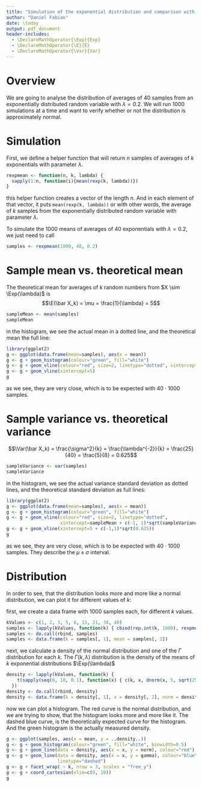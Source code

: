 ```yaml
---
title: "Simulation of the exponential distribution and comparison with the theoretical values"
author: "Daniel Fabian"
date: \today
output: pdf_document
header-includes:
  - \DeclareMathOperator{\Exp}{Exp}
  - \DeclareMathOperator{\E}{E}
  - \DeclareMathOperator{\Var}{Var}
---
```


# Overview

We are going to analyse the distribution of averages of 40 samples from an exponentially distributed random variable with $\lambda = 0.2$. We will run 1000 simulations at a time and want to verify whether or not the distribution is approximately normal.

# Simulation

First, we define a helper function that will return $n$ samples of averages of $k$ exponentials with parameter $\lambda$.

```r
rexpmean <- function(n, k, lambda) {
  sapply(1:n, function(i){mean(rexp(k, lambda))})
}
```

this helper function creates a vector of the length $n$. And in each element of that vector, it puts `mean(rexp(k, lambda))` or with other words, the average of $k$ samples from the exponentially distributed random variable with parameter $\lambda$.

To simulate the 1000 means of averages of 40 exponentials with $\lambda = 0.2$, we just need to call

```r
samples <- rexpmean(1000, 40, 0.2)
```

# Sample mean vs. theoretical mean

The theoretical mean for averages of $k$ random numbers from $X \sim \Exp(\lambda)$ is
$$\E(\bar X_k) = \mu = \frac{1}{\lambda} = 5$$

```r
sampleMean <- mean(samples)
sampleMean
```

in the histogram, we see the actual mean in a dotted line, and the theoretical mean the full line:

```r
library(ggplot2)
g <- ggplot(data.frame(mean=samples), aes(x = mean))
g <- g + geom_histogram(colour="green", fill="white")
g <- g + geom_vline(colour="red", size=2, linetype="dotted", xintercept=sampleMean)
g <- g + geom_vline(xintercept=5)
g
```

as we see, they are very close, which is to be expected with $40 \cdot 1000$ samples.

# Sample variance vs. theoretical variance

$$\Var(\bar X_k) = \frac{\sigma^2}{k} = \frac{\lambda^{-2}}{k} = \frac{25}{40} = \frac{5}{8} = 0.625$$

```r
sampleVariance <- var(samples)
sampleVariance
```

in the histogram, we see the actual variance standard deviation as dotted lines, and the theoretical standard deviation as full lines:

```r
library(ggplot2)
g <- ggplot(data.frame(mean=samples), aes(x = mean))
g <- g + geom_histogram(colour="green", fill="white")
g <- g + geom_vline(colour="red", size=2, linetype="dotted",
                    xintercept=sampleMean + c(-1, 1)*sqrt(sampleVariance))
g <- g + geom_vline(xintercept=5 + c(-1,1)*sqrt(0.625))
g
```

as we see, they are very close, which is to be expected with $40 \cdot 1000$ samples. They describe the $\mu \pm \sigma$ interval.

# Distribution

In order to see, that the distribution looks more and more like a normal distribution, we can plot it for different values of $k$:

first, we create a data frame with 1000 samples each, for different $k$ values.

```r
kValues <- c(1, 2, 3, 5, 8, 13, 21, 34, 40)
samples <- lapply(kValues, function(k) { cbind(rep.int(k, 1000), rexpmean(1000, k, 0.2)) })
samples <- do.call(rbind, samples)
samples <- data.frame(k = samples[, 1], mean = samples[, 2])
```

next, we calculate a density of the normal distribution and one of the $\Gamma$ distribution for each $k$. The $\Gamma(k,\lambda)$ distribution is the density of the means of $k$ exponential distributions $\Exp(\lambda)$

```r
density <- lapply(kValues, function(k) { 
    t(sapply(seq(0, 10, 0.1), function(x) { c(k, x, dnorm(x, 5, sqrt(25 / k)), dgamma(x, k, rate = k*0.2)) }))
  })
density <- do.call(rbind, density)
density <- data.frame(k = density[, 1], x = density[, 2], norm = density[, 3], gamma = density[, 4])
```

now we can plot a histogram. The red curve is the normal distribution, and we are trying to show, that the histogram looks more and more like it. The dashed blue curve, is the theoretically expected curve for the histogram. And the green histogram is the actually measured density.

```r
g <- ggplot(samples, aes(x = mean, y = ..density..))
g <- g + geom_histogram(colour="green", fill="white", binwidth=0.5)
g <- g + geom_line(data = density, aes(x = x, y = norm), colour="red")
g <- g + geom_line(data = density, aes(x = x, y = gamma), colour="blue",
                   linetype="dashed")
g <- g + facet_wrap( ~ k, nrow = 3, scales = "free_y")
g <- g + coord_cartesian(xlim=c(0, 10))
g
```